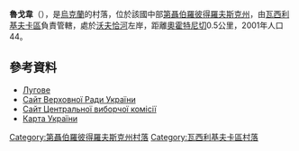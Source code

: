 {{coord|48|4|56|N|36|4|36|E|scale:30000_region:UA|display=title}}

'''魯戈韋'''（{{lang-uk|Лугове}}），是[[烏克蘭|烏克蘭]]的村落，位於該國中部[[第聶伯羅彼得羅夫斯克州|第聶伯羅彼得羅夫斯克州]]，由[[瓦西利基夫卡區|瓦西利基夫卡區]]負責管轄，處於[[沃夫恰河|沃夫恰河]]左岸，距離[[奧霍特尼切_(瓦西利基夫卡區)|奧霍特尼切]]0.5公里，2001年人口44。

==參考資料==
*[http://gska2.rada.gov.ua/pls/z7502/A005?rdat1=06.12.2007&rf7571=5166 Лугове]{{dead link|date=2018年5月 |bot=InternetArchiveBot |fix-attempted=yes }}
* [https://web.archive.org/web/20071223190549/http://portal.rada.gov.ua/ Сайт Верховної Ради України]
* [http://www.cvk.gov.ua Сайт Центральної виборчої комісії] {{Wayback|url=http://www.cvk.gov.ua/ |date=20101203204641 }}
* [http://maps.vlasenko.net/ Карта України] {{Wayback|url=http://maps.vlasenko.net/ |date=20160215103730 }}

{{DEFAULTSORT:Лугове}}
[[Category:第聶伯羅彼得羅夫斯克州村落|Category:第聶伯羅彼得羅夫斯克州村落]]
[[Category:瓦西利基夫卡區村落|Category:瓦西利基夫卡區村落]]


{{Dnipropetrovsk-geo-stub}}